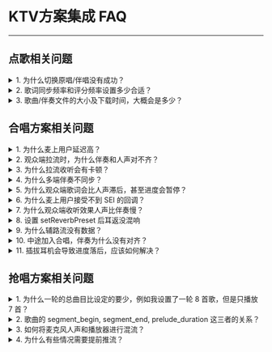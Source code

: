 # KTV方案集成 FAQ

- - -

## 点歌相关问题

<details class="zg-primary">
    <summary>1. 为什么切换原唱/伴唱没有成功？</summary>

只有带有伴奏的歌曲才可以切换原唱和伴奏。

</details>

<details class="zg-primary">
    <summary>2. 歌词同步频率和评分频率设置多少合适？</summary>

均设置为 60ms 一次。

</details>

<details class="zg-primary">
    <summary>3. 歌曲/伴奏文件的大小及下载时间，大概会是多少？</summary>

分为SQ（Standard Quality）、HQ、无损音乐（暂无），音质不同大小不同。歌曲：SQ是3-4M，HQ6-7M，伴奏：单音轨默认都是SQ等级，双音轨是10M左右。下载时间根据具体的下载网络类型和网速而定，如4G下行10M/s，下载时间在1s以内。

</details>

## 合唱方案相关问题

<details class="zg-primary">
    <summary>1. 为什么麦上用户延迟高？</summary>

可能造成的原因是：

- 用户当前网络差； 
- 没有开启超低延迟模式；
- jitterbuffer水位设置过高。

</details>

<details class="zg-primary">
    <summary>2. 观众端拉流时，为什么伴奏和人声对不齐？</summary>

没有开启混流对齐配置，总共有3个接口:
- startPublishingStreamWithConfig(forceSynchronousNetworkTime = 1)；
- setStreamAlignmentProperty；
- ZegoMixerTask setStreamAlignmentMode = 1。

</details>

<details class="zg-primary">
    <summary>3. 为什么拉流收听会有卡顿？</summary>

麦上的用户拉流的 jitterbuffer 水位过低。网络存在抖动。麦上用户推荐值是(30,30)，观众是(500,100)。

</details>

<details class="zg-primary">
    <summary>4. 为什么多端伴奏不同步？</summary>

可能是因为开发者没有使用合唱示例源码，自行实现倒计时同步逻辑，导致存在误差。

</details>

<details class="zg-primary">
    <summary>5. 为什么观众端歌词会比人声滞后，甚至进度会暂停？</summary>

请查看是否开了 DTX，影响了 SEI 发送。

</details>

<details class="zg-primary">
    <summary>6. 为什么麦上用户接受不到 SEI 的回调？</summary>

可能有以下原因：
- 重复设置了 setEventHandler 事件回调代理；
- 推流端没发 SEI；
- 拉流端没拉带有 SEI 的流。

</details>

<details class="zg-primary">
    <summary>7. 为什么观众端收听效果人声比伴奏慢？</summary>

请查看每次播放时有没有重新推伴奏流并更新混流。

</details>

<details class="zg-primary">
    <summary>8. 设置 setReverbPreset 后耳返没混响</summary>

Express 需要 advancedConfig("audio_loopback_after_prep":"true")。

</details>

<details class="zg-primary">
    <summary>9. 为什么辅路流没有数据？</summary>

请检查是否设置辅路流的数据来源，需要设置音频外部采集。

</details>

<details class="zg-primary">
    <summary>10. 中途加入合唱，伴奏为什么没有对齐？</summary>

需要使用合唱示例源码的中途加入合唱对齐功能实现。

</details>

<details class="zg-primary">
    <summary>11. 插拔耳机会导致进度落后，应该如何解决？</summary>

需要集成伴奏对齐功能，可以参考合唱示例源码实现。

</details>

## 抢唱方案相关问题

<details class="zg-primary">
    <summary>1. 为什么一轮的总曲目比设定的要少，例如我设置了一轮 8 首歌，但是只播放 7 首？</summary>

房主下载歌曲时，如果某些歌曲下载异常，例如已下架，则会上报后台该歌曲下载失败，后台会将歌曲从歌单剔除，所以歌曲会变少。

</details>
    
<details class="zg-primary">
    <summary>2. 歌曲的 segment_begin, segment_end, prelude_duration 这三者的关系？</summary>

`segment_begin`、`segment_end` 这两个字段用来定位高潮片段在整首歌中的起始位置和结束位置，单位均为毫秒，下载到的资源即 segment_begin ~ segment_end 这段，时长为 segment_end - segment_begin 的值。

`prelude_duration` 这个字段描述的是高潮前奏的时长，单位毫秒，前奏是包含在 segment_begin ~ segment_end 这段里面的。

![/Pics/GoEnjoy/KTVGrab/Common/grab_song_clip_rsc_exp.png](http://doc.oa.zego.im/Pics/GoEnjoy/KTVGrab/Common/grab_song_clip_rsc_exp.png)

</details>

<details class="zg-primary">
    <summary>3. 如何将麦克风人声和播放器进行混流？</summary>

以下代码供您参考：

```objc
// 创建媒体播放器
ZegoMediaPlayer *mediaPlayer = [[ZegoExpressEngine sharedEngine] createMediaPlayer];
// 将播放器的流混入主流中
[mediaPlayer enableAux:YES];
// 推流
[[ZegoExpressEngine sharedEngine] startPublishingStream:@"my_stream_id"];
```
更多详情可参考 ZegoExpressSDK API 文档的 [enableAux\|_blank](https://doc-zh.zego.im/article/api?doc=Express_Video_SDK_API~objective-c_ios~class~ZegoMediaPlayer#enable-aux) 接口。

</details>

<details class="zg-primary">
    <summary>4. 为什么有些情况需要提前推流？</summary>

A5. 由于客户端拉流建立链接需要短暂时间，因此为了保证拉流端的歌曲聆听体验，在某些状态会提前进行推流（状态 [round_preparing\|_blank](!online_KTV_grab_mic_Overview#6_2)、[next_song_preparing\|_blank](!online_KTV_grab_mic_Overview#6_8)）；拉流同理。

</details>
